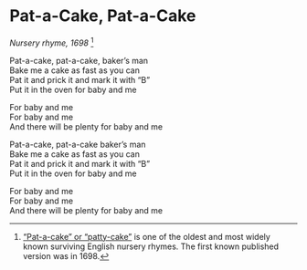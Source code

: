 # Pat-a-Cake, Pat-a-Cake

*Nursery rhyme, 1698* ^[["Pat-a-cake" or "patty-cake"](https://en.wikipedia.org/wiki/Pat-a-cake,_pat-a-cake,_baker%27s_man){target="_blank"} is one of the oldest and most widely known surviving English nursery rhymes. The first known published version was in 1698.]

Pat-a-cake, pat-a-cake, baker's man  
Bake me a cake as fast as you can  
Pat it and prick it and mark it with "B"  
Put it in the oven for baby and me

For baby and me  
For baby and me  
And there will be plenty for baby and me

Pat-a-cake, pat-a-cake baker's man  
Bake me a cake as fast as you can  
Pat it and prick it and mark it with "B"  
Put it in the oven for baby and me  

For baby and me  
For baby and me  
And there will be plenty for baby and me

